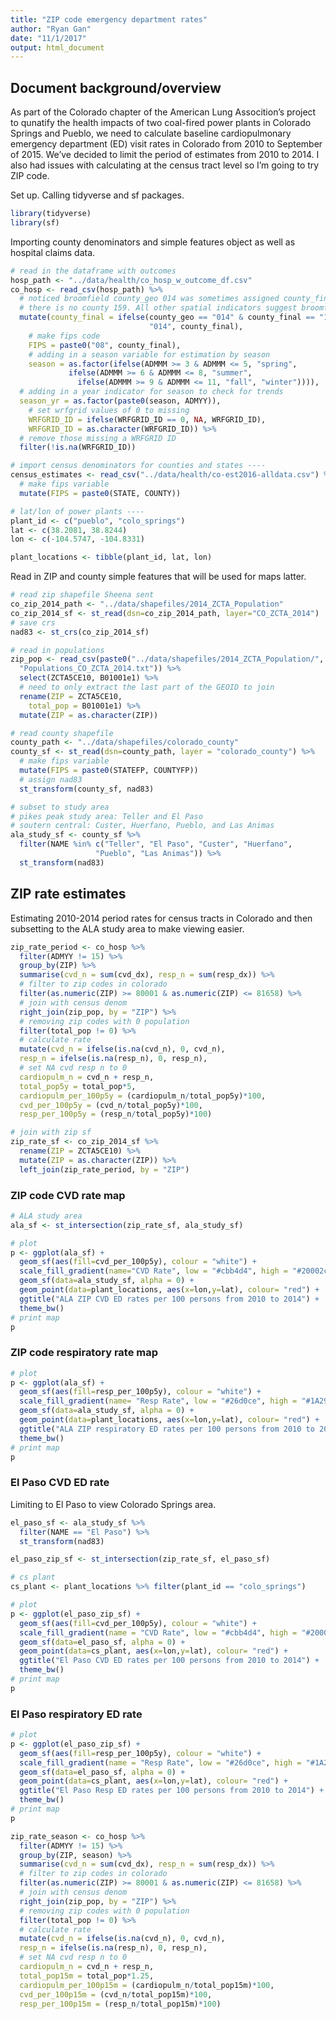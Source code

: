```yaml
---
title: "ZIP code emergency department rates"
author: "Ryan Gan"
date: "11/1/2017"
output: html_document
---
```

## Document background/overview

As part of the Colorado chapter of the American Lung Assocition's project to qunatify the health impacts of two coal-fired power plants in Colorado Springs and Pueblo, we need to calculate baseline cardiopulmonary emergency department (ED) visit rates in Colorado from 2010 to September of 2015. We've decided to limit the period of estimates from 2010 to 2014. I also had issues with calculating at the census tract level so I'm going to try ZIP code.

Set up. Calling tidyverse and sf packages.
```r
library(tidyverse)
library(sf)
```

Importing county denominators and simple features object as well as hospital claims data. 

```r
# read in the dataframe with outcomes 
hosp_path <- "../data/health/co_hosp_w_outcome_df.csv"
co_hosp <- read_csv(hosp_path) %>% 
  # noticed broomfield county_geo 014 was sometimes assigned county_final 159
  # there is no county 159. All other spatial indicators suggest broomfield 014
  mutate(county_final = ifelse(county_geo == "014" & county_final == "159", 
                               "014", county_final),
    # make fips code
    FIPS = paste0("08", county_final),
    # adding in a season variable for estimation by season 
    season = as.factor(ifelse(ADMMM >= 3 & ADMMM <= 5, "spring",
             ifelse(ADMMM >= 6 & ADMMM <= 8, "summer",
               ifelse(ADMMM >= 9 & ADMMM <= 11, "fall", "winter")))),
  # adding in a year indicator for season to check for trends
  season_yr = as.factor(paste0(season, ADMYY)),
    # set wrfgrid values of 0 to missing
    WRFGRID_ID = ifelse(WRFGRID_ID == 0, NA, WRFGRID_ID),
    WRFGRID_ID = as.character(WRFGRID_ID)) %>% 
  # remove those missing a WRFGRID ID
  filter(!is.na(WRFGRID_ID))

# import census denominators for counties and states ----
census_estimates <- read_csv("../data/health/co-est2016-alldata.csv") %>% 
  # make fips variable
  mutate(FIPS = paste0(STATE, COUNTY))

# lat/lon of power plants ----
plant_id <- c("pueblo", "colo_springs")
lat <- c(38.2081, 38.8244)
lon <- c(-104.5747, -104.8331)

plant_locations <- tibble(plant_id, lat, lon) 
```

Read in ZIP and county simple features that will be used for maps latter.
```r
# read zip shapefile Sheena sent 
co_zip_2014_path <- "../data/shapefiles/2014_ZCTA_Population"
co_zip_2014_sf <- st_read(dsn=co_zip_2014_path, layer="CO_ZCTA_2014")
# save crs 
nad83 <- st_crs(co_zip_2014_sf)

# read in populations
zip_pop <- read_csv(paste0("../data/shapefiles/2014_ZCTA_Population/",
  "Populations_CO_ZCTA_2014.txt")) %>% 
  select(ZCTA5CE10, B01001e1) %>% 
  # need to only extract the last part of the GEOID to join 
  rename(ZIP = ZCTA5CE10,
    total_pop = B01001e1) %>% 
  mutate(ZIP = as.character(ZIP))

# read county shapefile
county_path <- "../data/shapefiles/colorado_county"
county_sf <- st_read(dsn=county_path, layer = "colorado_county") %>% 
  # make fips variable
  mutate(FIPS = paste0(STATEFP, COUNTYFP))
  # assign nad83
  st_transform(county_sf, nad83)

# subset to study area 
# pikes peak study area: Teller and El Paso
# soutern central: Custer, Huerfano, Pueblo, and Las Animas
ala_study_sf <- county_sf %>% 
  filter(NAME %in% c("Teller", "El Paso", "Custer", "Huerfano", 
                   "Pueblo", "Las Animas")) %>% 
  st_transform(nad83)
```

## ZIP rate estimates

Estimating 2010-2014 period rates for census tracts in Colorado and then subsetting to the ALA study area to make viewing easier.

```r
zip_rate_period <- co_hosp %>% 
  filter(ADMYY != 15) %>% 
  group_by(ZIP) %>% 
  summarise(cvd_n = sum(cvd_dx), resp_n = sum(resp_dx)) %>% 
  # filter to zip codes in colorado
  filter(as.numeric(ZIP) >= 80001 & as.numeric(ZIP) <= 81658) %>% 
  # join with census denom
  right_join(zip_pop, by = "ZIP") %>% 
  # removing zip codes with 0 population
  filter(total_pop != 0) %>% 
  # calculate rate 
  mutate(cvd_n = ifelse(is.na(cvd_n), 0, cvd_n),
  resp_n = ifelse(is.na(resp_n), 0, resp_n),
  # set NA cvd resp n to 0
  cardiopulm_n = cvd_n + resp_n,
  total_pop5y = total_pop*5,
  cardiopulm_per_100p5y = (cardiopulm_n/total_pop5y)*100,
  cvd_per_100p5y = (cvd_n/total_pop5y)*100,
  resp_per_100p5y = (resp_n/total_pop5y)*100)

# join with zip sf
zip_rate_sf <- co_zip_2014_sf %>% 
  rename(ZIP = ZCTA5CE10) %>%
  mutate(ZIP = as.character(ZIP)) %>% 
  left_join(zip_rate_period, by = "ZIP")
```

### ZIP code CVD rate map

```r
# ALA study area
ala_sf <- st_intersection(zip_rate_sf, ala_study_sf)

# plot
p <- ggplot(ala_sf) +
  geom_sf(aes(fill=cvd_per_100p5y), colour = "white") +
  scale_fill_gradient(name="CVD Rate", low = "#cbb4d4", high = "#20002c") +
  geom_sf(data=ala_study_sf, alpha = 0) +
  geom_point(data=plant_locations, aes(x=lon,y=lat), colour= "red") +
  ggtitle("ALA ZIP CVD ED rates per 100 persons from 2010 to 2014") +
  theme_bw()
# print map
p
```

### ZIP code respiratory rate map

```r
# plot
p <- ggplot(ala_sf) +
  geom_sf(aes(fill=resp_per_100p5y), colour = "white") +
  scale_fill_gradient(name= "Resp Rate", low = "#26d0ce", high = "#1A2980") +
  geom_sf(data=ala_study_sf, alpha = 0) +
  geom_point(data=plant_locations, aes(x=lon,y=lat), colour= "red") +
  ggtitle("ALA ZIP respiratory ED rates per 100 persons from 2010 to 2014") +
  theme_bw()
# print map
p
```


### El Paso CVD ED rate

Limiting to El Paso to view Colorado Springs area.

```r
el_paso_sf <- ala_study_sf %>% 
  filter(NAME == "El Paso") %>% 
  st_transform(nad83)

el_paso_zip_sf <- st_intersection(zip_rate_sf, el_paso_sf)

# cs plant
cs_plant <- plant_locations %>% filter(plant_id == "colo_springs")

# plot
p <- ggplot(el_paso_zip_sf) +
  geom_sf(aes(fill=cvd_per_100p5y), colour = "white") +
  scale_fill_gradient(name = "CVD Rate", low = "#cbb4d4", high = "#20002c") +
  geom_sf(data=el_paso_sf, alpha = 0) +
  geom_point(data=cs_plant, aes(x=lon,y=lat), colour= "red") +
  ggtitle("El Paso CVD ED rates per 100 persons from 2010 to 2014") +
  theme_bw()
# print map
p
```

### El Paso respiratory ED rate 

```r
# plot
p <- ggplot(el_paso_zip_sf) +
  geom_sf(aes(fill=resp_per_100p5y), colour = "white") +
  scale_fill_gradient(name = "Resp Rate", low = "#26d0ce", high = "#1A2980") +
  geom_sf(data=el_paso_sf, alpha = 0) +
  geom_point(data=cs_plant, aes(x=lon,y=lat), colour= "red") +
  ggtitle("El Paso Resp ED rates per 100 persons from 2010 to 2014") +
  theme_bw()
# print map
p
```

```r
zip_rate_season <- co_hosp %>% 
  filter(ADMYY != 15) %>% 
  group_by(ZIP, season) %>% 
  summarise(cvd_n = sum(cvd_dx), resp_n = sum(resp_dx)) %>% 
  # filter to zip codes in colorado
  filter(as.numeric(ZIP) >= 80001 & as.numeric(ZIP) <= 81658) %>% 
  # join with census denom
  right_join(zip_pop, by = "ZIP") %>% 
  # removing zip codes with 0 population
  filter(total_pop != 0) %>% 
  # calculate rate 
  mutate(cvd_n = ifelse(is.na(cvd_n), 0, cvd_n),
  resp_n = ifelse(is.na(resp_n), 0, resp_n),
  # set NA cvd resp n to 0
  cardiopulm_n = cvd_n + resp_n,
  total_pop15m = total_pop*1.25,
  cardiopulm_per_100p15m = (cardiopulm_n/total_pop15m)*100,
  cvd_per_100p15m = (cvd_n/total_pop15m)*100,
  resp_per_100p15m = (resp_n/total_pop15m)*100)


```